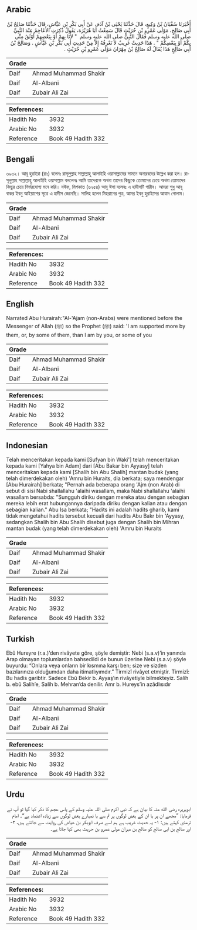 ## Arabic


<div dir="rtl" lang="ar" style={{fontSize:'larger',backgroundColor:'#f8f9fa',padding:20}}>
أَخْبَرَنَا سُفْيَانُ بْنُ وَكِيعٍ، قَالَ حَدَّثَنَا يَحْيَى بْنُ آدَمَ، عَنْ أَبِي بَكْرِ بْنِ عَيَّاشٍ، قَالَ حَدَّثَنَا صَالِحُ بْنُ أَبِي صَالِحٍ، مَوْلَى عَمْرِو بْنِ حُرَيْثٍ قَالَ سَمِعْتُ أَبَا هُرَيْرَةَ، يَقُولُ ذُكِرَتِ الأَعَاجِمُ عِنْدَ النَّبِيِّ صلى الله عليه وسلم فَقَالَ النَّبِيُّ صلى الله عليه وسلم ‏ "‏ لأَنَا بِهِمْ أَوْ بِبَعْضِهِمْ أَوْثَقُ مِنِّي بِكُمْ أَوْ بِبَعْضِكُمْ ‏"‏ ‏.‏ هَذَا حَدِيثٌ غَرِيبٌ لاَ نَعْرِفُهُ إِلاَّ مِنْ حَدِيثِ أَبِي بَكْرِ بْنِ عَيَّاشٍ ‏.‏ وَصَالِحُ بْنُ أَبِي صَالِحٍ هَذَا يُقَالُ لَهُ صَالِحُ بْنُ مِهْرَانَ مَوْلَى عَمْرِو بْنِ حُرَيْثٍ ‏.‏
</div>
<div style={{backgroundColor:'#f8f9fa',padding:20, marginBottom: 10}}><table> <thead> <tr> <th>Grade</th> <th></th> </tr> </thead> <tbody> <tr><td>Daif</td><td>Ahmad Muhammad Shakir</td></tr><tr><td>Daif</td><td>Al-Albani</td></tr><tr><td>Daif</td><td>Zubair Ali Zai</td></tr></tbody></table><table> <thead> <tr> <th>References:</th> <th></th> </tr> </thead> <tbody><tr><td>Hadith No</td><td>3932</td></tr><tr><td>Arabic No</td><td>3932</td></tr><tr><td>Reference</td><td>Book 49 Hadith 332</td></tr></tbody></table></div>

## Bengali


<div dir="ltr" lang="bn" style={{fontSize:'larger',backgroundColor:'#f8f9fa',padding:20}}>
৩৯৩২। আবূ হুরাইরা (রাঃ) বলেনঃ রাসূলুল্লাহ সাল্লাল্লাহু আলাইহি ওয়াসাল্লামের সামনে অনারবদের উল্লেখ করা হল। রাসূলুল্লাহ সাল্লাল্লাহু আলাইহি ওয়াসাল্লাম বললেনঃ আমি তাদেরকে অথবা তাদের কিছুকে তোমাদের চেয়ে অথবা তোমাদের কিছুর চেয়ে নির্ভরযোগ্য মনে করি। যঈফ, মিশকাত (৬২৫৪) আবূ ঈসা বলেনঃ এ হাদীসটি গারীব। আমরা শুধু আবূ বাকর ইবনু আইয়াশের সূত্রে এ হাদীস জেনেছি। সালিহ হলেন মিহরানের পুত্র, আমর ইবনু হুরাইসের আযাদ গোলাম।
</div>
<div style={{backgroundColor:'#f8f9fa',padding:20, marginBottom: 10}}><table> <thead> <tr> <th>Grade</th> <th></th> </tr> </thead> <tbody> <tr><td>Daif</td><td>Ahmad Muhammad Shakir</td></tr><tr><td>Daif</td><td>Al-Albani</td></tr><tr><td>Daif</td><td>Zubair Ali Zai</td></tr></tbody></table><table> <thead> <tr> <th>References:</th> <th></th> </tr> </thead> <tbody><tr><td>Hadith No</td><td>3932</td></tr><tr><td>Arabic No</td><td>3932</td></tr><tr><td>Reference</td><td>Book 49 Hadith 332</td></tr></tbody></table></div>

## English


<div dir="ltr" lang="en" style={{fontSize:'larger',backgroundColor:'#f8f9fa',padding:20}}>
Narrated Abu Hurairah:"Al-'Ajam (non-Arabs) were mentioned before the Messenger of Allah (ﷺ) so the Prophet (ﷺ) said: 'I am supported more by them, or, by some of them, than I am by you, or some of you
</div>
<div style={{backgroundColor:'#f8f9fa',padding:20, marginBottom: 10}}><table> <thead> <tr> <th>Grade</th> <th></th> </tr> </thead> <tbody> <tr><td>Daif</td><td>Ahmad Muhammad Shakir</td></tr><tr><td>Daif</td><td>Al-Albani</td></tr><tr><td>Daif</td><td>Zubair Ali Zai</td></tr></tbody></table><table> <thead> <tr> <th>References:</th> <th></th> </tr> </thead> <tbody><tr><td>Hadith No</td><td>3932</td></tr><tr><td>Arabic No</td><td>3932</td></tr><tr><td>Reference</td><td>Book 49 Hadith 332</td></tr></tbody></table></div>

## Indonesian


<div dir="ltr" lang="id" style={{fontSize:'larger',backgroundColor:'#f8f9fa',padding:20}}>
Telah menceritakan kepada kami [Sufyan bin Waki'] telah menceritakan kepada kami [Yahya bin Adam] dari [Abu Bakar bin Ayyasy] telah menceritakan kepada kami [Shalih bin Abu Shalih] mantan budak (yang telah dimerdekakan oleh) 'Amru bin Huraits, dia berkata; saya mendengar [Abu Hurairah] berkata; "Pernah ada beberapa orang 'Ajm (non Arab) di sebut di sisi Nabi shallallahu 'alaihi wasallam, maka Nabi shallallahu 'alaihi wasallam bersabda: "Sungguh diriku dengan mereka atau dengan sebagian mereka lebih erat hubungannya daripada diriku dengan kalian atau dengan sebagian kalian." Abu Isa berkata; "Hadits ini adalah hadits gharib, kami tidak mengetahui hadits tersebut kecuali dari hadits Abu Bakr bin 'Ayyasy, sedangkan Shalih bin Abu Shalih disebut juga dengan Shalih bin Mihran mantan budak (yang telah dimerdekakan oleh) 'Amru bin Huraits
</div>
<div style={{backgroundColor:'#f8f9fa',padding:20, marginBottom: 10}}><table> <thead> <tr> <th>Grade</th> <th></th> </tr> </thead> <tbody> <tr><td>Daif</td><td>Ahmad Muhammad Shakir</td></tr><tr><td>Daif</td><td>Al-Albani</td></tr><tr><td>Daif</td><td>Zubair Ali Zai</td></tr></tbody></table><table> <thead> <tr> <th>References:</th> <th></th> </tr> </thead> <tbody><tr><td>Hadith No</td><td>3932</td></tr><tr><td>Arabic No</td><td>3932</td></tr><tr><td>Reference</td><td>Book 49 Hadith 332</td></tr></tbody></table></div>

## Turkish


<div dir="ltr" lang="tr" style={{fontSize:'larger',backgroundColor:'#f8f9fa',padding:20}}>
Ebû Hureyre (r.a.)’den rivâyete göre, şöyle demiştir: Nebi (s.a.v)’in yanında Arap olmayan toplumlardan bahsedildi de bunun üzerine Nebi (s.a.v) şöyle buyurdu: “Onlara veya onların bir kısmına karşı ben; size ve sizden bazılarınıza olduğumdan daha itimatlıyımdır.” Tirmizî rivâyet etmiştir. Tirmizî: Bu hadis garibtir. Sadece Ebû Bekir b. Ayyaş’ın rivâyetiyle bilmekteyiz. Salih b. ebû Salih’e, Salih b. Mehran’da denilir. Amr b. Hureys’in azâdlısıdır
</div>
<div style={{backgroundColor:'#f8f9fa',padding:20, marginBottom: 10}}><table> <thead> <tr> <th>Grade</th> <th></th> </tr> </thead> <tbody> <tr><td>Daif</td><td>Ahmad Muhammad Shakir</td></tr><tr><td>Daif</td><td>Al-Albani</td></tr><tr><td>Daif</td><td>Zubair Ali Zai</td></tr></tbody></table><table> <thead> <tr> <th>References:</th> <th></th> </tr> </thead> <tbody><tr><td>Hadith No</td><td>3932</td></tr><tr><td>Arabic No</td><td>3932</td></tr><tr><td>Reference</td><td>Book 49 Hadith 332</td></tr></tbody></table></div>

## Urdu


<div dir="rtl" lang="ur" style={{fontSize:'larger',backgroundColor:'#f8f9fa',padding:20}}>
ابوہریرہ رضی الله عنہ کا بیان ہے کہ نبی اکرم صلی اللہ علیہ وسلم کے پاس عجم کا ذکر کیا گیا تو آپ نے فرمایا: ”مجھے ان پر یا ان کے بعض لوگوں پر تم سے یا تمہارے بعض لوگوں سے زیادہ اعتماد ہے“۔ امام ترمذی کہتے ہیں: ۱- یہ حدیث غریب ہے ہم اسے صرف ابوبکر بن عیاش کی روایت سے جانتے ہیں، ۲- اور صالح بن ابی صالح کو صالح بن مہران مولی عمرو بن حریث بھی کہا جاتا ہے۔
</div>
<div style={{backgroundColor:'#f8f9fa',padding:20, marginBottom: 10}}><table> <thead> <tr> <th>Grade</th> <th></th> </tr> </thead> <tbody> <tr><td>Daif</td><td>Ahmad Muhammad Shakir</td></tr><tr><td>Daif</td><td>Al-Albani</td></tr><tr><td>Daif</td><td>Zubair Ali Zai</td></tr></tbody></table><table> <thead> <tr> <th>References:</th> <th></th> </tr> </thead> <tbody><tr><td>Hadith No</td><td>3932</td></tr><tr><td>Arabic No</td><td>3932</td></tr><tr><td>Reference</td><td>Book 49 Hadith 332</td></tr></tbody></table></div>